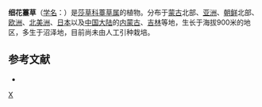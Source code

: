 {{Speciesbox 
| genus = Carex
| species = tenuiflora
| authority = Wahlenb.
}}
'''细花薹草'''（[[学名|学名]]：{{lang|la|''Carex tenuiflora''}}）是[[莎草科|莎草科]][[薹草属|薹草属]]的植物。分布于[[蒙古|蒙古]]北部、[[亚洲|亚洲]]、[[朝鲜|朝鲜]]北部、[[欧洲|欧洲]]、[[北美洲|北美洲]]、[[日本|日本]]以及[[中国大陆|中国大陆]]的[[内蒙古|内蒙古]]、[[吉林|吉林]]等地，生长于海拔900米的地区，多生于沼泽地，目前尚未由人工引种栽培。

== 参考文献 ==
<div class="references-small">
* {{cite web| url =http://www.bioinfo.cn/db05/KmzwSpecies.php?action=view&id=6815| title =细花薹草| work =《中国高等植物数据库全库》| publisher =中国科学院微生物研究所| author =昆明植物研究所| accessdate =2009-02-24| archive-date =2018-06-28| archive-url =https://web.archive.org/web/20180628204035/http://www.bioinfo.cn/db05/KmzwSpecies.php?action=view| dead-url =yes}}
</div>
{{Taxonbar}}

{{DEFAULTSORT:Carex tenuiflora}}
[[Category:薹草属|X]]